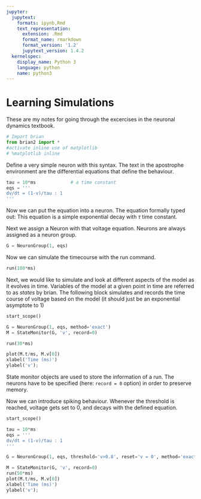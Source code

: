 ```yaml
---
jupyter:
  jupytext:
    formats: ipynb,Rmd
    text_representation:
      extension: .Rmd
      format_name: rmarkdown
      format_version: '1.2'
      jupytext_version: 1.4.2
  kernelspec:
    display_name: Python 3
    language: python
    name: python3
---
```


# Learning Simulations
These are my notes for going through the excercises in the neuronal dynamics textbook.


```python
# Import brian
from brian2 import *
#activate inline use of matplotlib
# %matplotlib inline
```

Define a very simple neuron with this syntax.
The text in the apostrophe environment are the differential equations that define the behaviour.


```python
tau = 10*ms             # a time constant
eqs = '''
dv/dt = (1-v)/tau : 1
'''
```

Now we can put the equation into a neuron.
The equation formally typed out:
\begin{equation}
\frac{\partial v}{\partial t} = \frac{(1-v)}{\tau}
\end{equation}
This equation is a simple exponential decay with $\tau$ time constant.

Next we assign a Neuron with that voltage equation.
Neurons are always assigned as a neuron group.

```python
G = NeuronGroup(1, eqs)
```

Now we can simulate the timecourse with the run command.

```python
run(100*ms)
```

Next, we would like to simulate and look at different aspects of the model as it evolves in time.
Variables of the model at a given point in time are referred to as *states* by brian.
The following block simulates and records the time course of voltage based on the model (it should just be an exponential asymptote to 1)



```python
start_scope()

G = NeuronGroup(1, eqs, method='exact')
M = StateMonitor(G, 'v', record=0)

run(30*ms)

plot(M.t/ms, M.v[0])
xlabel('Time (ms)')
ylabel('v');
```

State monitor objects are used to store the information of a run.
The neurons have to be specified (here: `record = 0` option) in order to preserve memory.

Now we can introduce spiking behaviour.
Whenever the threshold is reached, voltage gets set to 0, and decays with the defined equation.

```python
start_scope()

tau = 10*ms
eqs = '''
dv/dt = (1-v)/tau : 1
'''

G = NeuronGroup(1, eqs, threshold='v>0.8', reset='v = 0', method='exact')

M = StateMonitor(G, 'v', record=0)
run(50*ms)
plot(M.t/ms, M.v[0])
xlabel('Time (ms)')
ylabel('v');
```

```python

```

